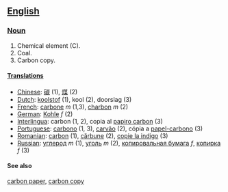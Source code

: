 ==[[English]]==
===[[Noun]]===
#Chemical element (C).
#Coal.
#Carbon copy.
====[[Translations]]====
*[[Chinese]]: [[碳]] (1), [[煤]] (2)
*[[Dutch]]: [[koolstof]] (1), kool (2), doorslag (3)
*[[French]]: [[carbone]] ''m'' (1,3), [[charbon]] ''m'' (2)
*[[German]]: [[Kohle]] ''f'' (2)
*[[Interlingua]]: carbon (1, 2), copia al [[papiro carbon]] (3)
*[[Portuguese]]: [[carbono]] (1, 3), [[carvão]] (2), cópia a [[papel-carbono]] (3)
*[[Romanian]]: [[carbon]] (1), [[cărbune]] (2), [[copie la indigo]] (3)
*[[Russian]]: [[углерод]] ''m'' (1), [[уголь]] ''m'' (2), [[копировальная бумага]] ''f'', [[копирка]] ''f'' (3)
====See also====
[[carbon paper]], [[carbon copy]]